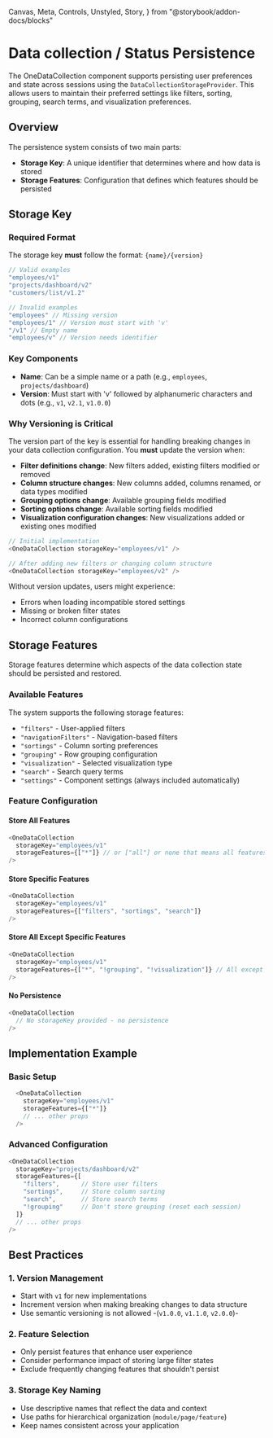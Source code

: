   Canvas,
  Meta,
  Controls,
  Unstyled,
  Story,
} from "@storybook/addon-docs/blocks"


<Meta title="Data collection/Status Persistence" />

# Data collection / Status Persistence

The OneDataCollection component supports persisting user preferences and state
across sessions using the `DataCollectionStorageProvider`. This allows users to
maintain their preferred settings like filters, sorting, grouping, search terms,
and visualization preferences.

## Overview

The persistence system consists of two main parts:

- **Storage Key**: A unique identifier that determines where and how data is
  stored
- **Storage Features**: Configuration that defines which features should be
  persisted

## Storage Key

### Required Format

The storage key **must** follow the format: `{name}/{version}`

```typescript
// Valid examples
"employees/v1"
"projects/dashboard/v2"
"customers/list/v1.2"

// Invalid examples
"employees" // Missing version
"employees/1" // Version must start with 'v'
"/v1" // Empty name
"employees/v" // Version needs identifier
```

### Key Components

- **Name**: Can be a simple name or a path (e.g., `employees`,
  `projects/dashboard`)
- **Version**: Must start with 'v' followed by alphanumeric characters and dots
  (e.g., `v1`, `v2.1`, `v1.0.0`)

### Why Versioning is Critical

The version part of the key is essential for handling breaking changes in your
data collection configuration. You **must** update the version when:

- **Filter definitions change**: New filters added, existing filters modified or
  removed
- **Column structure changes**: New columns added, columns renamed, or data
  types modified
- **Grouping options change**: Available grouping fields modified
- **Sorting options change**: Available sorting fields modified
- **Visualization configuration changes**: New visualizations added or existing
  ones modified

```typescript
// Initial implementation
<OneDataCollection storageKey="employees/v1" />

// After adding new filters or changing column structure
<OneDataCollection storageKey="employees/v2" />
```

Without version updates, users might experience:

- Errors when loading incompatible stored settings
- Missing or broken filter states
- Incorrect column configurations

## Storage Features

Storage features determine which aspects of the data collection state should be
persisted and restored.

### Available Features

The system supports the following storage features:

- `"filters"` - User-applied filters
- `"navigationFilters"` - Navigation-based filters
- `"sortings"` - Column sorting preferences
- `"grouping"` - Row grouping configuration
- `"visualization"` - Selected visualization type
- `"search"` - Search query terms
- `"settings"` - Component settings (always included automatically)

### Feature Configuration

#### Store All Features

```typescript
<OneDataCollection
  storageKey="employees/v1"
  storageFeatures={["*"]} // or ["all"] or none that means all features are stored
/>
```

#### Store Specific Features

```typescript
<OneDataCollection
  storageKey="employees/v1"
  storageFeatures={["filters", "sortings", "search"]}
/>
```

#### Store All Except Specific Features

```typescript
<OneDataCollection
  storageKey="employees/v1"
  storageFeatures={["*", "!grouping", "!visualization"]} // All except grouping and visualization
/>
```

#### No Persistence

```typescript
<OneDataCollection
  // No storageKey provided - no persistence
/>
```

## Implementation Example

### Basic Setup

```typescript
  <OneDataCollection
    storageKey="employees/v1"
    storageFeatures={["*"]}
    // ... other props
  />
```

### Advanced Configuration

```typescript
<OneDataCollection
  storageKey="projects/dashboard/v2"
  storageFeatures={[
    "filters",      // Store user filters
    "sortings",     // Store column sorting
    "search",       // Store search terms
    "!grouping"     // Don't store grouping (reset each session)
  ]}
  // ... other props
/>
```

## Best Practices

### 1. Version Management

- Start with `v1` for new implementations
- Increment version when making breaking changes to data structure
- Use semantic versioning is not allowed -(`v1.0.0`, `v1.1.0`, `v2.0.0`)-

### 2. Feature Selection

- Only persist features that enhance user experience
- Consider performance impact of storing large filter states
- Exclude frequently changing features that shouldn't persist

### 3. Storage Key Naming

- Use descriptive names that reflect the data and context
- Use paths for hierarchical organization (`module/page/feature`)
- Keep names consistent across your application
